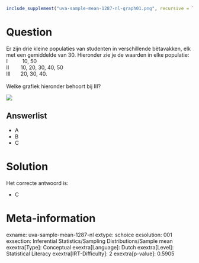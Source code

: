 ```r
include_supplement("uva-sample-mean-1287-nl-graph01.png", recursive = TRUE)
```

Question
========

Er zijn drie kleine populaties van studenten in verschillende
bètavakken, elk met een gemiddelde van 30. Hieronder zie je de waarden
in elke populatie:\
I          10, 50\
II        10, 20, 30, 40, 50\
III       20, 30, 40.\
 \
Welke grafiek hieronder behoort bij III?

![](uva-sample-mean-1287-nl-graph01.png)

Answerlist
----------

* A
* B
* C

Solution
========

Het correcte antwoord is: 

* C

Meta-information
================
exname: uva-sample-mean-1287-nl
extype: schoice
exsolution: 001
exsection: Inferential Statistics/Sampling Distributions/Sample mean
exextra[Type]: Conceptual
exextra[Language]: Dutch
exextra[Level]: Statistical Literacy
exextra[IRT-Difficulty]: 2
exextra[p-value]: 0.5905
